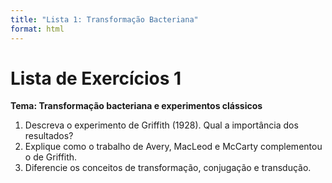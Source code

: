 ```yaml
---
title: "Lista 1: Transformação Bacteriana"
format: html
---
```


# Lista de Exercícios 1

**Tema: Transformação bacteriana e experimentos clássicos**

1. Descreva o experimento de Griffith (1928). Qual a importância dos resultados?
2. Explique como o trabalho de Avery, MacLeod e McCarty complementou o de Griffith.
3. Diferencie os conceitos de transformação, conjugação e transdução.